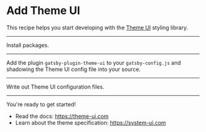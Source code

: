 # Add Theme UI

This recipe helps you start developing with the [Theme UI](https://theme-ui.com) styling library.

<Config name="gatsbyjs/add-theme-ui" />

---

Install packages.

---

Add the plugin `gatsby-plugin-theme-ui` to your `gatsby-config.js` and
shadowing the Theme UI config file into your source.

<GatsbyPlugin name="gatsby-plugin-theme-ui" />

---

Write out Theme UI configuration files.

<ShadowFile
  theme="gatsby-plugin-theme-ui"
  path="src/gatsby-plugin-theme-ui/index.js"
/>

<File
  content="export default {}"
  path="src/gatsby-plugin-theme-ui/components.js"
/>

---

You're ready to get started!

- Read the docs: https://theme-ui.com
- Learn about the theme specification: https://system-ui.com
